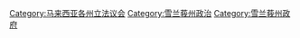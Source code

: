 {{commons category|Selangor State Legislative Assembly}}

[[Category:马来西亚各州立法议会|Category:马来西亚各州立法议会]]
[[Category:雪兰莪州政治|Category:雪兰莪州政治]]
[[Category:雪兰莪州政府|Category:雪兰莪州政府]]